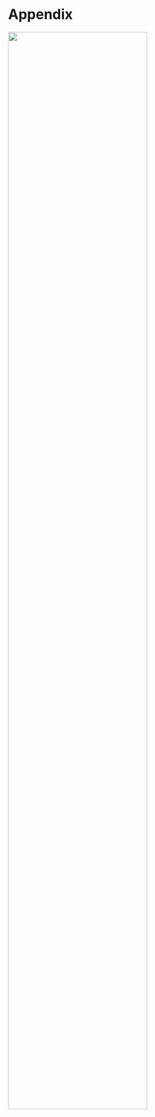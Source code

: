 # Appendix {.unnumbered}


:::{.content-visible when-format='pdf'}
![](img/chapter_gp_plots/gp_plot_14.svg){width=75% fig-align='center'}
:::


:::{.content-visible when-format='html'}

<div id="gp-visualization"></div>
<script src="https://d3js.org/d3.v7.min.js"></script>
<script src="js/gp_visualization.js"></script>

:::

<!-- Attempt to make an 'Appendix' title page for the book. It can work, but is just an empty chapter page, so not really effective. -->